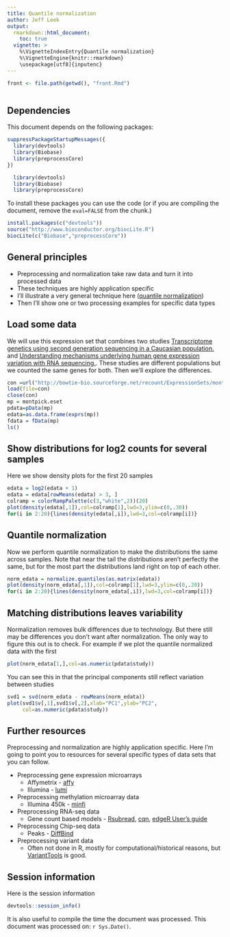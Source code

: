 ```yaml
---
title: Quantile normalization
author: Jeff Leek
output:
  rmarkdown::html_document:
    toc: true
  vignette: >  
    %\VignetteIndexEntry{Quantile normalization}
    %\VignetteEngine{knitr::rmarkdown}
    \usepackage[utf8]{inputenc}
---
```


```r
front <- file.path(getwd(), "front.Rmd")
```

```r
```


## Dependencies

This document depends on the following packages:

```r
suppressPackageStartupMessages({
  library(devtools)
  library(Biobase)
  library(preprocessCore)
})
```

```r
  library(devtools)
  library(Biobase)
  library(preprocessCore)
```


To install these packages you can use the code (or if you are compiling the document, remove the `eval=FALSE` from the chunk.)

```r
install.packages(c("devtools"))
source("http://www.bioconductor.org/biocLite.R")
biocLite(c("Biobase","preprocessCore"))
```


## General principles

* Preprocessing and normalization take raw data and turn it into processed data
* These techniques are highly application specific
* I'll illustrate a very general technique here ([quantile normalization](https://en.wikipedia.org/wiki/Quantile_normalization))
* Then I'll show one or two processing examples for specific data types


## Load some data

We will use this expression set that combines two studies [Transcriptome genetics using second generation sequencing in a Caucasian population.](http://www.ncbi.nlm.nih.gov/pubmed?term=20220756%5Buid%5D) and [Understanding mechanisms underlying human gene expression variation with RNA sequencing.](http://www.ncbi.nlm.nih.gov/pubmed?term=20220758). These studies are different populations but we counted the same genes for both. Then we'll explore the differences. 

```r
con =url("http://bowtie-bio.sourceforge.net/recount/ExpressionSets/montpick_eset.RData")
load(file=con)
close(con)
mp = montpick.eset
pdata=pData(mp)
edata=as.data.frame(exprs(mp))
fdata = fData(mp)
ls()
```

## Show distributions for log2 counts for several samples

Here we show density plots for the first 20 samples

```r
edata = log2(edata + 1)
edata = edata[rowMeans(edata) > 3, ]
colramp = colorRampPalette(c(3,"white",2))(20)
plot(density(edata[,1]),col=colramp[1],lwd=3,ylim=c(0,.30))
for(i in 2:20){lines(density(edata[,i]),lwd=3,col=colramp[i])}
```

## Quantile normalization

Now we perform quantile normalization to make the distributions the same across samples. Note that near the tail the distributions aren't perfectly the same, but for the most part the distributions land right on top of each other. 

```r
norm_edata = normalize.quantiles(as.matrix(edata))
plot(density(norm_edata[,1]),col=colramp[1],lwd=3,ylim=c(0,.20))
for(i in 2:20){lines(density(norm_edata[,i]),lwd=3,col=colramp[i])}
```


## Matching distributions leaves variability

Normalization removes bulk differences due to technology. But there still may be differences you don't want after normalization. The only way to figure this out is to check. For example if we plot the quantile normalized data with the first 

```r
plot(norm_edata[1,],col=as.numeric(pdata$study))
```


You can see this in that the principal components still reflect variation between studies

```r
svd1 = svd(norm_edata - rowMeans(norm_edata))
plot(svd1$v[,1],svd1$v[,2],xlab="PC1",ylab="PC2",
     col=as.numeric(pdata$study))
```


## Further resources

Preprocessing and normalization are highly application specific. Here I'm going to point you to resources for several specific types of data sets that you can follow. 

* Preprocessing gene expression microarrays
  - Affymetrix - [affy](http://www.bioconductor.org/packages/release/bioc/html/affy.html) 
  - Illumina - [lumi](http://www.bioconductor.org/packages/release/bioc/html/lumi.html)
* Preprocessing methylation microarray data
  - Illumina 450k - [minfi](http://bioconductor.org/packages/release/bioc/html/minfi.html)
* Preprocessing RNA-seq data
  - Gene count based models - [Rsubread](http://bioconductor.org/packages/release/bioc/html/Rsubread.html), [cqn](http://www.bioconductor.org/packages/release/bioc/html/cqn.html), [edgeR User's guide](http://bioconductor.org/packages/release/bioc/vignettes/edgeR/inst/doc/edgeRUsersGuide.pdf)
* Preprocessing Chip-seq data
  - Peaks - [DiffBind](http://bioconductor.org/packages/release/bioc/html/DiffBind.html)
* Preprocessing variant data
  - Often not done in R, mostly for computational/historical reasons, but [VariantTools](http://bioconductor.org/packages/release/bioc/html/VariantTools.html) is good.



## Session information

Here is the session information 

```r
devtools::session_info()
```

It is also useful to compile the time the document was processed. This document was processed on: `r Sys.Date()`.
